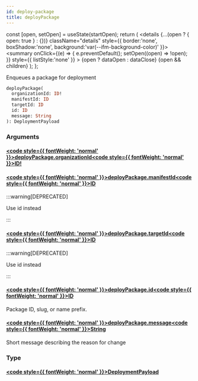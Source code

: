 ```yaml
---
id: deploy-package
title: deployPackage
---
```









  const [open, setOpen] = useState(startOpen);
  return (
    <details {...(open ? { open: true } : {})} className="details" style={{ border:'none', boxShadow:'none', background:'var(--ifm-background-color)' }}>
      <summary
        onClick={(e) => {
          e.preventDefault();
          setOpen((open) => !open);
        }}
        style={{ listStyle:'none' }}
      >
      {open ? dataOpen : dataClose}
      </summary>
      {open && children}
    </details>
  );
};








Enqueues a package for deployment


```graphql
deployPackage(
  organizationId: ID!
  manifestId: ID
  targetId: ID
  id: ID
  message: String
): DeploymentPayload
```




### Arguments

#### [<code style={{ fontWeight: 'normal' }}>deployPackage.<b>organizationId</b></code>](#)<Bullet />[<code style={{ fontWeight: 'normal' }}><b>ID!</b></code>](/swapi/types/scalars/id.mdx) <Badge class="badge badge--secondary badge--non_null" text="non-null"/> <Badge class="badge badge--secondary " text="scalar"/> 



#### [<code style={{ fontWeight: 'normal' }}>deployPackage.<b>manifestId</b></code>](#)<Bullet />[<code style={{ fontWeight: 'normal' }}><b>ID</b></code>](/swapi/types/scalars/id.mdx) <Badge class="badge badge--secondary badge--deprecated" text="deprecated"/> <Badge class="badge badge--secondary " text="scalar"/> 
:::warning[DEPRECATED]

Use id instead

:::


#### [<code style={{ fontWeight: 'normal' }}>deployPackage.<b>targetId</b></code>](#)<Bullet />[<code style={{ fontWeight: 'normal' }}><b>ID</b></code>](/swapi/types/scalars/id.mdx) <Badge class="badge badge--secondary badge--deprecated" text="deprecated"/> <Badge class="badge badge--secondary " text="scalar"/> 
:::warning[DEPRECATED]

Use id instead

:::


#### [<code style={{ fontWeight: 'normal' }}>deployPackage.<b>id</b></code>](#)<Bullet />[<code style={{ fontWeight: 'normal' }}><b>ID</b></code>](/swapi/types/scalars/id.mdx) <Badge class="badge badge--secondary " text="scalar"/> 
Package ID, slug, or name prefix.


#### [<code style={{ fontWeight: 'normal' }}>deployPackage.<b>message</b></code>](#)<Bullet />[<code style={{ fontWeight: 'normal' }}><b>String</b></code>](/swapi/types/scalars/string.mdx) <Badge class="badge badge--secondary " text="scalar"/> 
Short message describing the reason for change


### Type

#### [<code style={{ fontWeight: 'normal' }}><b>DeploymentPayload</b></code>](/swapi/types/objects/deployment-payload.mdx) <Badge class="badge badge--secondary " text="object"/>